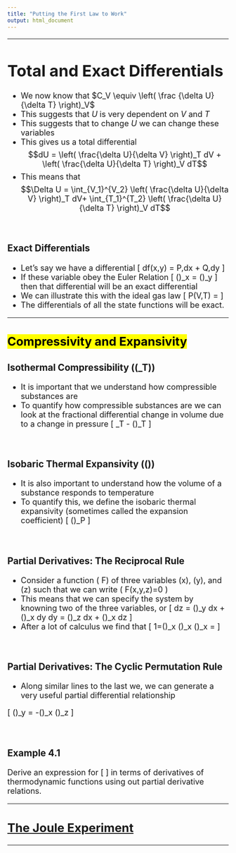 ```yaml
---
title: "Putting the First Law to Work"
output: html_document
---
```


<font size="4">

---

# Total and Exact Differentials
- We now know that $C_V \equiv \left( \frac {\delta U}{\delta T} \right)_V$
- This suggests that $U$ is very dependent on $V$ and $T$
- This suggests that to change $U$ we can change these variables
- This gives us a total differential
$$dU = \left( \frac{\delta U}{\delta V} \right)_T dV + \left( \frac{\delta U}{\delta T} \right)_V dT$$
- This means that
$$\Delta U = \int_{V_1}^{V_2} \left( \frac{\delta U}{\delta V} \right)_T dV+ \int_{T_1}^{T_2} \left( \frac{\delta U}{\delta T} \right)_V dT$$

$\;$

<h3> Exact Differentials </h3>
<ul>
            <li>Let's say we have a differential
                \[ df(x,y) = P\,dx + Q\,dy \]
            </li>
            <li>If these variable obey the Euler Relation
                \[ \left(\frac{\partial P}{\partial y}\right)_x = \left(\frac{\partial Q}{\partial x}\right)_y \]
                then that differential will be an exact differential
            </li>
            <li>We can illustrate this with the ideal gas law
                \[ P(V,T) = \frac{RT}{V} \]
            </li>
            <li>The differentials of all the state functions will be exact.</li>
        </ul>

---

<h2> <mark> Compressivity and Expansivity </mark> </h2>
<h3>Isothermal Compressibility (\(\kappa_T\))</h3>
<ul>
            <li>It is important that we understand how compressible substances are</li>
            <li>To quantify how compressible substances are we can look at the fractional differential change in volume due to a change in pressure
                \[ \kappa_T \equiv -\frac{1}{V} \left(\frac{\partial V}{\partial P}\right)_T \]
            </li>
        </ul>
$\;$
<h3>Isobaric Thermal Expansivity (\(\alpha\))</h3>
<ul>
            <li>It is also important to understand how the volume of a substance responds to temperature</li>
            <li>To quantify this, we define the isobaric thermal expansivity (sometimes called the expansion coefficient)
                \[ \alpha \equiv \frac{1}{V} \left(\frac{\partial V}{\partial T}\right)_P \]
            </li>
        </ul>
$\;$

::: {.graybox data-latex=""}
<h3>Partial Derivatives: The Reciprocal Rule</h3>

<ul>
            <li>Consider a function \( F\) of three variables \(x\), \(y\), and \(z\) such that we can write \( F(x,y,z)=0 \)</li>
            <li>This means that we can specify the system by knowning two of the three variables, or
                \[ dz = \left(\frac{\partial z}{\partial x}\right)_y dx + \left(\frac{\partial z}{\partial y}\right)_x dy \text{ and } dy = \left(\frac{\partial y}{\partial x}\right)_z dx + \left(\frac{\partial y}{\partial z}\right)_x dz \]
            </li>
            <li>After a lot of calculus we find that
                \[ 1=\left(\frac{\partial z}{\partial y}\right)_x \left(\frac{\partial y}{\partial z}\right)_x \text{ or } \left(\frac{\partial z}{\partial y}\right)_x = \frac{1}{\left(\frac{\partial y}{\partial z}\right)_x}\]
            </li>
        </ul>
:::

$\;$

::: {.graybox data-latex=""}
<h3>Partial Derivatives: The Cyclic Permutation Rule</h3>
        
<ul>
            <li>Along similar lines to the last we, we can generate a very useful partial differential relationship</li>
        </ul>
        
\[ \left(\frac{\partial z}{\partial x}\right)_y = -\left(\frac{\partial z}{\partial y}\right)_x \left(\frac{\partial y}{\partial x}\right)_z \]
:::

$\;$

::: {.whitebox data-latex=""}
<h3>Example 4.1</h3>
        
<p>
            Derive an expression for
            \[ \frac{\alpha}{\kappa_T} \]
            in terms of derivatives of thermodynamic functions using out partial derivative relations.
        </p>
:::

---

<a href=joule-experiment.html> <h2> The Joule Experiment </h2> </a>

---

</font>